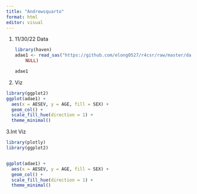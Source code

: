 ```yaml
---
title: "Andrewsquarto"
format: html
editor: visual
---
```


1.  11/30/22 Data

    ```r


    library(haven)
    adae1 <- read_sas("https://github.com/elong0527/r4csr/raw/master/data-adam/adae.sas7bdat", 
        NULL)

    adae1

    ```

2.  Viz

```r
library(ggplot2)
ggplot(adae1) +
  aes(x = AESEV, y = AGE, fill = SEX) +
  geom_col() +
  scale_fill_hue(direction = 1) +
  theme_minimal()

```

3.Int Viz

```r
library(plotly)
library(ggplot2)


ggplot(adae1) +
  aes(x = AESEV, y = AGE, fill = SEX) +
  geom_col() +
  scale_fill_hue(direction = 1) +
  theme_minimal()

```
